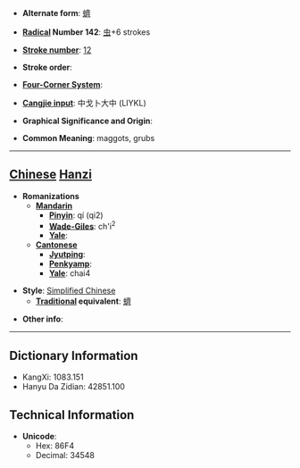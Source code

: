 * '''Alternate form''': [[蠐]]

* '''[[Wiktionary:Chinese radical index| Radical]] Number 142''': [[Wiktionary:Chinese radical index 虫|虫]]+6 strokes

* '''[[Wiktionary:Chinese total strokes index|Stroke number]]''': [[Wiktionary:Chinese total strokes index 12|12]]

* '''Stroke order''': 

* '''[[Wiktionary:Chinese four corner index|Four-Corner System]]''': 

* '''[[Wiktionary:Chinese Cangjie index|Cangjie input]]''': 中戈卜大中 (LIYKL)

* '''Graphical Significance and Origin''': 

* '''Common Meaning''': maggots, grubs

----

== [[Chinese]] [[Hanzi]] ==

* '''Romanizations'''
** '''[[Mandarin]]'''
*** '''[[Pinyin]]''': qí (qi2)
*** '''[[Wade-Giles]]''': ch'i<sup>2</sup>
*** '''[[Yale]]''': 
** '''[[Cantonese]]'''
*** '''[[Jyutping]]''':
*** '''[[Penkyamp]]''': 
*** '''[[Yale]]''': chai4

* '''Style''': [[Simplified Chinese]] 
** '''[[Traditional Chinese|Traditional]] equivalent''': [[蠐]]

* '''Other info''': 

----

== Dictionary Information ==

* KangXi: 1083.151
* Hanyu Da Zidian: 42851.100

== Technical Information ==

* '''Unicode''':
** Hex: 86F4
** Decimal: 34548